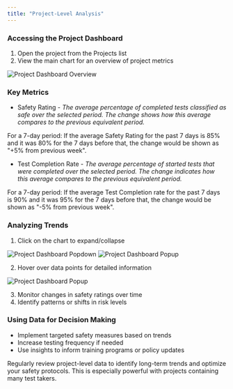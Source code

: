 ```yaml
---
title: "Project-Level Analysis"
---
```


### Accessing the Project Dashboard[​](#accessing-the-project-dashboard "Direct link to Accessing the Project Dashboard")

1. Open the project from the Projects list
2. View the main chart for an overview of project metrics

![Project Dashboard Overview](/docs/Viewing-Results/images/dashboard-clean-ytd.png)

### Key Metrics[​](#key-metrics "Direct link to Key Metrics")

- Safety Rating - _The average percentage of completed tests classified as safe over the selected period. The change shows how this average compares to the previous equivalent period._

<Note>
  For a 7-day period: If the average Safety Rating for the past 7 days is 85%
  and it was 80% for the 7 days before that, the change would be shown as "+5%
  from previous week".
</Note>

- Test Completion Rate - _The average percentage of started tests that were completed over the selected period. The change indicates how this average compares to the previous equivalent period._

<Note>
  For a 7-day period: If the average Test Completion rate for the past 7 days is
  90% and it was 95% for the 7 days before that, the change would be shown as
  "-5% from previous week".
</Note>

### Analyzing Trends[​](#analyzing-trends "Direct link to Analyzing Trends")

1. Click on the chart to expand/collapse

![Project Dashboard Popdown](/docs/Viewing-Results/images/dashboard-dropdown-ytd.png) ![Project Dashboard Popup](/docs/Viewing-Results/images/dashboard-dropup-ytd.png)

2. Hover over data points for detailed information

![Project Dashboard Popup](/docs/Viewing-Results/images/dashboard-tooltip-ytd.png)

3. Monitor changes in safety ratings over time
4. Identify patterns or shifts in risk levels

### Using Data for Decision Making[​](#using-data-for-decision-making "Direct link to Using Data for Decision Making")

- Implement targeted safety measures based on trends
- Increase testing frequency if needed
- Use insights to inform training programs or policy updates

<Check>
  Regularly review project-level data to identify long-term trends and optimize
  your safety protocols. This is especially powerful with projects containing
  many test takers.
</Check>
